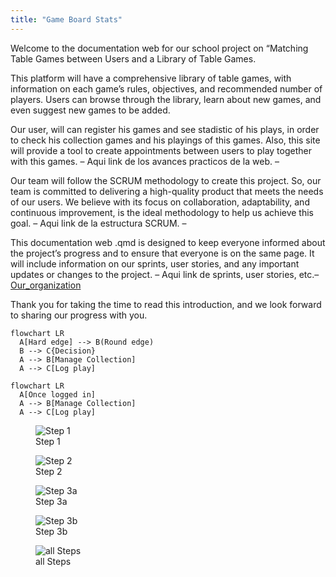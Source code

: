 ```yaml
---
title: "Game Board Stats"
---
```


Welcome to the documentation web for our school project on "Matching Table Games between Users and a Library of Table Games.

This platform will have a comprehensive library of table games, with information on each game's rules, objectives, and recommended number of players. Users can browse through the library, learn about new games, and even suggest new games to be added.

Our user, will can register his games and see stadistic of his plays, in order to check his collection games and his playings of this games. Also, this site will provide a tool to create appointments between users to play together with this games. 
-- Aqui link de los avances practicos de la web. --

Our team will follow the SCRUM methodology to create this project. So, our team is committed to delivering a high-quality product that meets the needs of our users. We believe with its focus on collaboration, adaptability, and continuous improvement, is the ideal methodology to help us achieve this goal.
-- Aqui link de la estructura SCRUM. --

This documentation web .qmd is designed to keep everyone informed about the project's progress and to ensure that everyone is on the same page. It will include information on our sprints, user stories, and any important updates or changes to the project.
-- Aqui link de sprints, user stories, etc.--
[Our_organization](<https://openproject.cifoweb.dev/projects/tindergames/work_packages/>)

Thank you for taking the time to read this introduction, and we look forward to sharing our progress with you.



```mermaid
flowchart LR
  A[Hard edge] --> B(Round edge)
  B --> C{Decision}
  A --> B[Manage Collection]
  A --> C[Log play]
```

```mermaid
flowchart LR
  A[Once logged in]
  A --> B[Manage Collection]
  A --> C[Log play]
```



![Step 1](imagenes_cifo/Sprint_1_Victor_mockup_step1.png)

![Step 2](imagenes_cifo/Sprint_1_Victor_mockup_step2.png)

![Step 3a](imagenes_cifo/Sprint_1_Victor_mockup_step3a.png)

![Step 3b](imagenes_cifo/Sprint_1_Victor_mockup_step3b.png)

![all Steps](imagenes_cifo/Sprint_1_Victor_mockup.png)
